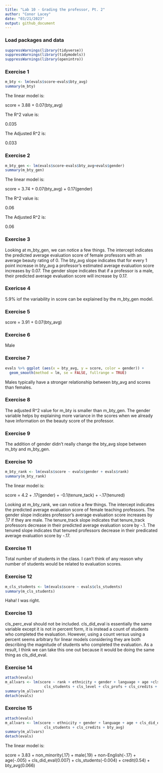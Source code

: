 ```yaml
---
title: "Lab 10 - Grading the professor, Pt. 2"
author: "Conor Lacey"
date: "03/21/2023"
output: github_document
---
```


### Load packages and data

```r
suppressWarnings(library(tidyverse))
suppressWarnings(library(tidymodels))
suppressWarnings(library(openintro))
```

### Exercise 1

```r
m_bty <- lm(evals$score~evals$bty_avg)
summary(m_bty)
```

The linear model is: 

score = 3.88 + 0.07(bty_avg)

The R^2 value is: 

0.035

The Adjusted R^2 is: 

0.033

### Exercise 2

```r
m_bty_gen <- lm(evals$score~evals$bty_avg+evals$gender)
summary(m_bty_gen)
```

The linear model is: 

score = 3.74 + 0.07(bty_avg) + 0.17(gender)

The R^2 value is: 

0.06

The Adjusted R^2 is: 

0.06

### Exercise 3

Looking at m_bty_gen, we can notice a few things. The intercept indicates the predicted average evaluation score of female professors with an average beauty rating of 0. The bty_avg slope indicates that for every 1 point increase in bty_avg a professor's estimated average evaluation score increases by 0.07. The gender slope indicates that if a professor is a male, their predicted average evaluation score will increase by 0.17. 


### Exericse 4

5.9% iof the variability in score can be explained by the m_bty_gen model.

### Exercise 5

score = 3.91 + 0.07(bty_avg)

### Exercise 6

Male

### Exercise 7

```r
evals %>% ggplot (aes(x = bty_avg, y = score, color = gender)) + 
  geom_smooth(method = lm, se = FALSE, fullrange = TRUE)
```


Males typically have a stronger relationship between bty_avg and scores than females.

### Exercise 8 

The adjusted R^2 value for m_bty is smaller than m_bty_gen. The gender variable helps by explaining more variance in the scores when we already have information on the beauty score of the professor. 

### Exercise 9

The addition of gender didn't really change the bty_avg slope between m_bty and m_bty_gen.

### Exercise 10

```r
m_bty_rank <- lm(evals$score ~ evals$gender + evals$rank)
summary(m_bty_rank)
```

The linear model is: 

score = 4.2 + .17(gender) + -0.1(tenure_tack) + -.17(tenured)

Looking at m_bty_rank, we can notice a few things. The intercept indicates the predicted average evaluation score of female teaching professors. The gender slope indicates professor's average evaluation score increases by .17 if they are male. The tenure_track slope indicates that tenure_track professors decrease in their predicted average evaluation score by -.1. The tenured slope indicates that tenured professors decrease in their predicated average evaluation score by -.17.

### Exercise 11

Total number of students in the class. I can't think of any reason why number of students would be related to evaluation scores.

### Exercise 12

```r
m_cls_students <- lm(evals$score ~ evals$cls_students)
summary(m_cls_students)
```

Haha! I was right. 

### Exercise 13 

cls_perc_eval should not be included. cls_did_eval is essentially the same variable except it is not in percent form, it is instead a count of students who completed the evaluation. However, using a count versus using a percent seems arbitrary for linear models considering they are both describing the magnitude of students who completed the evaluation. As a result, I think we can take this one out because it would be doing the same thing as cls_did_eval.

### Exercise 14

```r
attach(evals)
m_allvars <- lm(score ~ rank + ethnicity + gender + language + age +cls_did_eval +
                  cls_students + cls_level + cls_profs + cls_credits + bty_avg) 
summary(m_allvars)
detach(evals)
```

### Exercise 15 

```r
attach(evals)
m_allvars <- lm(score ~ ethnicity + gender + language + age + cls_did_eval +
                  cls_students + cls_credits + bty_avg) 
summary(m_allvars)
detach(evals)
```

The linear model is: 

score = 3.83 + non_minority(.17) + male(.19) + non-English(-.17) + age(-.005) + cls_did_eval(0.007) + cls_students(-0.004) + credit(0.54) + bty_avg(0.066)

